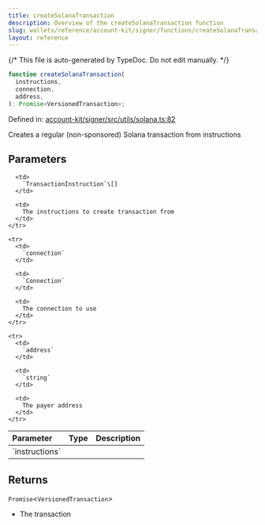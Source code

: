 ```yaml
---
title: createSolanaTransaction
description: Overview of the createSolanaTransaction function
slug: wallets/reference/account-kit/signer/functions/createSolanaTransaction
layout: reference
---
```


{/* This file is auto-generated by TypeDoc. Do not edit manually. */}

```ts
function createSolanaTransaction(
  instructions,
  connection,
  address,
): Promise<VersionedTransaction>;
```

Defined in: [account-kit/signer/src/utils/solana.ts:82](https://github.com/alchemyplatform/aa-sdk/blob/153785ddc87beb160382c2bae7dbafa4a66ade9a/account-kit/signer/src/utils/solana.ts#L82)

Creates a regular (non-sponsored) Solana transaction from instructions

## Parameters

<table>
  <thead>
    <tr>
      <th align="left">Parameter</th>
      <th align="left">Type</th>
      <th align="left">Description</th>
    </tr>
  </thead>

  <tbody>
    <tr>
      <td>
        `instructions`
      </td>

      <td>
        `TransactionInstruction`\[]
      </td>

      <td>
        The instructions to create transaction from
      </td>
    </tr>

    <tr>
      <td>
        `connection`
      </td>

      <td>
        `Connection`
      </td>

      <td>
        The connection to use
      </td>
    </tr>

    <tr>
      <td>
        `address`
      </td>

      <td>
        `string`
      </td>

      <td>
        The payer address
      </td>
    </tr>

  </tbody>
</table>

## Returns

`Promise`\<`VersionedTransaction`>

- The transaction
